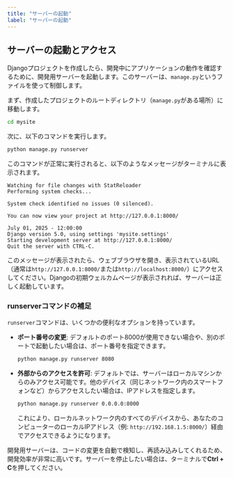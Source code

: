 ```yaml
---
title: "サーバーの起動"
label: "サーバーの起動"
---
```


## サーバーの起動とアクセス
Djangoプロジェクトを作成したら、開発中にアプリケーションの動作を確認するために、開発用サーバーを起動します。このサーバーは、`manage.py`というファイルを使って制御します。

まず、作成したプロジェクトのルートディレクトリ（`manage.py`がある場所）に移動します。

```bash
cd mysite
```

次に、以下のコマンドを実行します。

```bash
python manage.py runserver
```

このコマンドが正常に実行されると、以下のようなメッセージがターミナルに表示されます。

```plaintext
Watching for file changes with StatReloader
Performing system checks...

System check identified no issues (0 silenced).

You can now view your project at http://127.0.0.1:8000/

July 01, 2025 - 12:00:00
Django version 5.0, using settings 'mysite.settings'
Starting development server at http://127.0.0.1:8000/
Quit the server with CTRL-C.
```

このメッセージが表示されたら、ウェブブラウザを開き、表示されているURL（通常は`http://127.0.0.1:8000/`または`http://localhost:8000/`）にアクセスしてください。Djangoの初期ウェルカムページが表示されれば、サーバーは正しく起動しています。

### runserverコマンドの補足
`runserver`コマンドは、いくつかの便利なオプションを持っています。

- **ポート番号の変更**: デフォルトのポート8000が使用できない場合や、別のポートで起動したい場合は、ポート番号を指定できます。

  ```bash
  python manage.py runserver 8080
  ```

- **外部からのアクセスを許可**: デフォルトでは、サーバーはローカルマシンからのみアクセス可能です。他のデバイス（同じネットワーク内のスマートフォンなど）からアクセスしたい場合は、IPアドレスを指定します。

  ```bash
  python manage.py runserver 0.0.0.0:8000
  ```

  これにより、ローカルネットワーク内のすべてのデバイスから、あなたのコンピューターのローカルIPアドレス（例: `http://192.168.1.5:8000/`）経由でアクセスできるようになります。

開発用サーバーは、コードの変更を自動で検知し、再読み込みしてくれるため、開発効率が非常に高いです。サーバーを停止したい場合は、ターミナルで**Ctrl + C**を押してください。